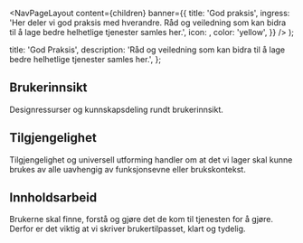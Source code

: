 

  <NavPageLayout
    content={children}
    banner={{
      title: 'God praksis',
      ingress:
        'Her deler vi god praksis med hverandre. Råd og veiledning som kan bidra til å lage bedre helhetlige tjenester samles her.',
      icon: <HandShakeHeartIcon fontSize={34} aria-hidden='true' />,
      color: 'yellow',
    }}
  />
);

  title: 'God Praksis',
  description:
    'Råd og veiledning som kan bidra til å lage bedre helhetlige tjenester samles her.',
};

## Brukerinnsikt

Designressurser og kunnskapsdeling rundt brukerinnsikt.

<Grid>
<TeaserCard
    title='ResearchOps: Nøkkelen til effektiv brukerinnsikt'
    description='ResearchOps er en grunnleggende praksis for å strukturere og skalere brukerinnsiktsarbeid. Her får du tre tips for å komme i gang med ResearchOps og prinsipper for beste praksis.'
    href='god-praksis/brukerinnsikt/researchops'
    author='Ardoq, Digdir'
    date='28. august 2024'
  />
  <TeaserCard
    title='Felles innsiktsbibliotek'
    description='Innsikt er gull verdt. Derfor ønsker vi å tilrettelegge for at alle skal kunne dele innsikt i et felles innsiktsbibliotek. '
    href='god-praksis/brukerinnsikt/felles-innsiktsbase'
    author='Digdir'
    date='29. juni 2023'
  />
  <TeaserCard
    title='Brukergrupper som er digitalt sårbare'
    description='En oversikt over typiske brukergrupper som er digitalt sårbare. I tillegg til å belyse hvilke utfordringer disse brukergruppene møter, har vi også valgt å fremstille de som personas.'
    href='god-praksis/brukerinnsikt/brukergrupper-som-er-digitalt-sarbare'
    author='Digdir'
    date='25. juni 2023'
  />
</Grid>

## Tilgjengelighet

Tilgjengelighet og universell utforming handler om at det vi lager skal kunne brukes av alle uavhengig av funksjonsevne eller brukskontekst.

<Grid>
  <TeaserCard
    title='Forstå synsnedsettelse'
    description='Mellom 7 og 10% av befolkningen lever med en synshemming. Hvilke behov har disse menneskene?'
    href='god-praksis/tilgjengelighet/forsta-synsnedsettelse'
    author='Brønnøysundregistrene'
    date='15. mai 2023'
  />
  <TeaserCard
    title='WCAG 3.0 foreslår ny kontrastmetode'
    description='WCAG 3.0 utforsker en mer presis metode for å kalkulere kontrast. Hvorfor duger ikke dagens standard?'
    href='god-praksis/tilgjengelighet/kontrast'
    author='Brønnøysundregistrene'
    date='11. april 2024'
  />
</Grid>

## Innholdsarbeid

Brukerne skal finne, forstå og gjøre det de kom til tjenesten for å gjøre. Derfor er det viktig at vi skriver brukertilpasset, klart og tydelig.

<Grid>
  <TeaserCard
    title='Mikrotekster'
    description='Tegnsetting i mikrotekster'
    href='god-praksis/innholdsarbeid/mikrotekster'
    author='Digdir'
    date='16. desember 2024'
  />
  <TeaserCard
    title='Vanlige begreper'
    description='Anbefalinger om felles navn på knapper og navigasjonselementer'
    href='god-praksis/innholdsarbeid/begreper'
    author='Digdir'
    date='27. september 2024'
  />
  <TeaserCard
    title='Skriveråd'
    description='Skriveråd og prinsipper som bidrar til et godt, brukervennlig og helhetlig språk.'
    href='god-praksis/innholdsarbeid/skriverad'
    author='Digdir'
    date='12. mai 2023'
  />
  <TeaserCard
    title='Skumlesing'
    description='Slik skriver du tekster som er lette å skumlese'
    href='god-praksis/innholdsarbeid/skumlesing'
    author='Digdir'
    date='26. april 2023'
  />
</Grid>
